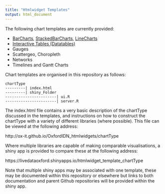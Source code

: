 ```yaml
---
title: "Htmlwidget Templates"
output: html_document
---
```


The following chart templates are currently provided:

- [BarCharts](http://ox-it.github.io/OxfordIDN_htmlwidgets/charts/BarCharts), [StackedBarCharts](http://ox-it.github.io/OxfordIDN_htmlwidgets/charts/StackedBarCharts), [LineCharts](http://ox-it.github.io/OxfordIDN_htmlwidgets/charts/LineCharts)
- [Interactive Tables (Datatables)](http://ox-it.github.io/OxfordIDN_htmlwidgets/datatable)
- Gauges
- Scattergeo, Choropleth
- Networks
- Timelines and Gantt Charts

Chart templates are organised in this repository as follows:

```
chartType
---------| index.html
---------| shiny_Folder
-----------------------| ui.R
-----------------------| server.R
```

The index.html file contains a very basic description of the chartType discussed in the templates, and instructions on how to construct the chartType with a variety of different libraries (where possible). This file can be viewed at the following address:

http://ox-it.github.io/OxfordIDN_htmlwidgets/chartType

Where multiple libraries are capable of making comparable visualisations, a shiny app is provided to compare these at the following address:

https://livedataoxford.shinyapps.io/htmlwidget_template_chartType

Note that multiple shiny apps may be associated with one template, these may be documented within this repository or elsewhere but links to both documentation and parent Github repositories will be provided within the shiny app.